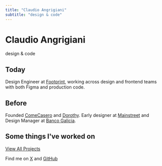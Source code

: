```yaml
---
title: "Claudio Angrigiani"
subtitle: "design & code"
---
```


<div className="flex justify-between items-center mb-4">
  <h1 className="text-label-1">Claudio Angrigiani</h1>
  <span className="text-tertiary text-heading-1 italic">design & code</span>
</div>

## Today
Design Engineer at <a href="https://onefootprint.com" target="_blank" rel="noopener noreferrer">Footprint</a>, working across design and frontend teams with both Figma and production code.

## Before

Founded <a href="https://www.f6s.com/company/comecasero.com" target="_blank" rel="noopener noreferrer">ComeCasero</a> and <a href="https://www.hidorothy.com" target="_blank" rel="noopener noreferrer">Dorothy</a>. Early designer at <a href="https://www.mainstreet.com" target="_blank" rel="noopener noreferrer">Mainstreet</a> and Design Manager at <a href="https://www.bancogalicia.com.ar" target="_blank" rel="noopener noreferrer">Banco Galicia</a>.

<Divider />

## Some things I've worked on

<ProjectCard
  title="Annotate Instances"
  description="A Figma plugin to annotate instances of your components in your design system so Engineers know what to use."
  link="https://www.figma.com/community/plugin/1148778271243240018/annotate-instances"
  external={true}
/>

<Divider />

<a href="/projects" className="inline-block px-4 py-2 bg-primary text-background rounded hover:bg-primary/90 transition-colors">
  View All Projects
</a>

<Divider />

Find me on <a href="https://x.com/clodoan" target="_blank" rel="noopener noreferrer">X</a> and <a href="https://github.com/clodoan" target="_blank" rel="noopener noreferrer">GitHub</a> 